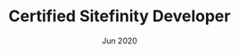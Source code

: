 ---
title: "Certified Sitefinity Developer"
issue: 'Progress'
date: 'Jun 2020'
url: ''
category: "certificate"
sequence: "1"
---